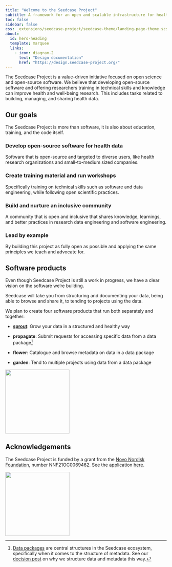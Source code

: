 ```yaml
---
title: "Welcome to the Seedcase Project"
subtitle: A framework for an open and scalable infrastructure for health data
toc: false
sidebar: false
css: _extensions/seedcase-project/seedcase-theme/landing-page-theme.scss
about:
  id: hero-heading
  template: marquee
  links:
    - icon: diagram-2
      text: "Design documentation"
      href: "https://design.seedcase-project.org/"
---
```


::: {#hero-heading}
The Seedcase Project is a value-driven initiative focused on open
science and open-source software. We believe that developing open-source
software and offering researchers training in technical skills and
knowledge can improve health and well-being research. This includes
tasks related to building, managing, and sharing health data.
:::

## Our goals

The Seedcase Project is more than software, it is also about education,
training, and the code itself.

::::::: {.grid .wider-grid}
::: {.g-col-6 .g-col-md-3 .landing-page-card}
### Develop open-source software for health data

Software that is open-source and targeted to diverse users, like health
research organizations and small-to-medium sized companies.
:::

::: {.g-col-6 .g-col-md-3 .landing-page-card}
### Create training material and run workshops

Specifically training on technical skills such as software and data
engineering, while following open scientific practices.
:::

::: {.g-col-6 .g-col-md-3 .landing-page-card}
### Build and nurture an inclusive community

A community that is open and inclusive that shares knowledge, learnings,
and better practices in research data engineering and software
engineering.
:::

::: {.g-col-6 .g-col-md-3 .landing-page-card}
### Lead by example

By building this project as fully open as possible and applying the same
principles we teach and advocate for.
:::
:::::::

<!-- TODO: List overview of purposes/principles here? -->

::::::: landing-page-banner
:::::: landing-page-banner-content
## Software products

::::: grid
::: g-col-8
Even though Seedcase Project is still a work in progress, we have a
clear vision on the software we’re building.

Seedcase will take you from structuring and documenting your data, being
able to browse and share it, to tending to projects using the data.

We plan to create four software products that run both separately and
together:

-   [**sprout**](https://github.com/seedcase-project/seedcase-sprout):
    Grow your data in a structured and healthy way

-   **propagate**: Submit requests for accessing specific data from a
    data package[^1]

-   **flower**: Catalogue and browse metadata on data in a data package

-   **garden**: Tend to multiple projects using data from a data package
:::

::: g-col-4
![](_extensions/seedcase-project/seedcase-theme/logos/software-product-logos.svg){fig-alt="The logos of the Seedcase software products."
fig-align="right" width="200px"}
:::
:::::
::::::
:::::::

[^1]: [Data packages](https://datapackage.org/) are central structures
    in the Seedcase ecosystem, specifically when it comes to the
    structure of metadata. See our [decision
    post](https://decisions.seedcase-project.org/why-frictionless-data/)
    on why we structure data and metadata this way.

## Acknowledgements {#acknowledgements}

::::: {layout="[60, 40]"}
::: {#acknowledgements-left}
The Seedcase Project is funded by a grant from the [Novo Nordisk
Foundation](https://novonordiskfonden.dk/en/), number NNF21OC0069462.
See the application
[here](https://seedcase-project.org/about/history/nnf-application).
:::

::: {#acknowledgements-right}
![](_extensions/seedcase-project/seedcase-theme/logos/nnf-logo.png){fig-alt="The Novo Nordisk Foundation logo"
width="200px"}
:::
:::::
